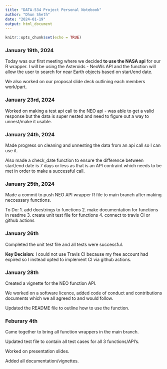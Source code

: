---
title: "DATA-534 Project Personal Notebook"
author: "Dhun Sheth"
date: "2024-01-19"
output: html_document
---

```{r setup, include=FALSE}
knitr::opts_chunk$set(echo = TRUE)
```

### January 19th, 2024
Today was our first meeting where we decided **to use the NASA api** for our R wrapper. I will be using the Asteroids - NeoWs API and the function will allow the user to search for near Earth objects based on start/end date. 

We also worked on our proposal slide deck outlining each members work/part.

### January 23rd, 2024
Worked on making a test api call to the NEO api - was able to get a valid response but the data is super nested and need to figure out a way to unnest/make it usable. 

### January 24th, 2024
Made progress on cleaning and unnesting the data from an api call so I can use it. 

Also made a check_date function to ensure the difference between start/end date is 7 days or less as that is an API contraint which needs to be met in order to make a successful call.

### January 25th, 2024
Made a commit to push NEO API wrapper R file to main branch after making neccessary functions. 

To Do:
1. add docstrings to functions
2. make documentation for functions in readme
3. create unit test file for functions
4. connect to travis CI or github actions

### January 26th 
Completed the unit test file and all tests were successful. 

**Key Decision:** I could not use Travis CI because my free account had expired so I instead opted to implement CI via github actions. 

### January 28th
Created a vignette for the NEO function API. 

We worked on a software licence, added code of conduct and contributions documents which we all agreed to and would follow.

Updated the README file to outline how to use the function.

### Feburary 4th
Came together to bring all function wrappers in the main branch. 

Updated test file to contain all test cases for all 3 functions/API's.

Worked on presentation slides.

Added all documentation/vignettes. 